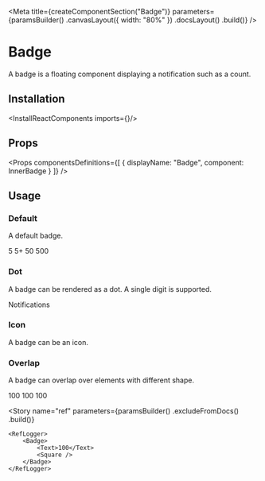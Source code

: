 
<Meta
    title={createComponentSection("Badge")}
    parameters={paramsBuilder()
        .canvasLayout({ width: "80%" })
        .docsLayout(<ReactComponentsLayout sourcePath="/packages/react-components/src/badge" />)
        .build()}
/>

# Badge

A badge is a floating component displaying a notification such as a count.

## Installation

<InstallReactComponents imports={<Imports />}/>

## Props

<Props
    componentsDefinitions={[
        { displayName: "Badge", component: InnerBadge }
    ]}
/>

## Usage

### Default

A default badge.

<Preview>
    <Story name="default">
        <Inline gap={8} verticalAlign="center">
            <Badge>
                <Text>5</Text>
                <Square />
            </Badge>
            <Badge>
                <Text>5+</Text>
                <Square />
            </Badge>
            <Badge>
                <Text>50</Text>
                <Square />
            </Badge>
            <Badge>
                <Text>500</Text>
                <Square />
            </Badge>
        </Inline>
    </Story>
</Preview>

### Dot

A badge can be rendered as a dot. A single digit is supported.

<Preview>
    <Story name="dot">
        <Inline gap={8} verticalAlign="center">
            <Badge variant="dot" overlap="circle">
                <Circle />
            </Badge>
            <Badge variant="dot" overlap="icon">
                <EmailIcon size="lg" />
            </Badge>
            <Badge variant="dot">
                Notifications
            </Badge>
        </Inline>
    </Story>
</Preview>

### Icon

A badge can be an icon.

<Preview>
    <Story name="icon">
        <Badge variant="icon" overlap="circle">
            <CheckCircleIcon />
            <Circle />
        </Badge>
    </Story>
</Preview>

### Overlap

A badge can overlap over elements with different shape.

<Preview>
    <Story name="overlap">
        <Inline gap={13} verticalAlign="center">
            <Inline gap={8}>
                <Badge>
                    <Text>100</Text>
                    <Square />
                </Badge>
                <Badge variant="dot">
                    <Square />
                </Badge>
                <Badge variant="icon">
                    <CheckCircleIcon />
                    <Square />
                </Badge>
            </Inline>
            <Inline gap={8}>
                <Badge overlap="circle">
                    <Text>100</Text>
                    <Circle />
                </Badge>
                <Badge variant="dot" overlap="circle">
                    <Circle />
                </Badge>
                <Badge variant="icon" overlap="circle">
                    <CheckCircleIcon />
                    <Circle />
                </Badge>
            </Inline>
            <Inline gap={8}>
                <Badge overlap="icon">
                    <Text>100</Text>
                    <EmailIcon size="lg" />
                </Badge>
                <Badge variant="dot" overlap="icon">
                    <EmailIcon size="lg" />
                </Badge>
                <Badge variant="icon" overlap="icon">
                    <CheckCircleIcon />
                    <EmailIcon size="lg" />
                </Badge>
            </Inline>
        </Inline>
    </Story>
</Preview>

<Story
    name="ref"
    parameters={paramsBuilder()
        .excludeFromDocs()
        .build()}
>
    <RefLogger>
        <Badge>
            <Text>100</Text>
            <Square />
        </Badge>
    </RefLogger>
</Story>
